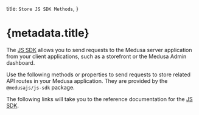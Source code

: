 
  title: `Store JS SDK Methods`,
}

# {metadata.title}

The [JS SDK](../../../js-sdk/page.mdx) allows you to send requests to the Medusa server application from your client applications, such as a storefront or the Medusa Admin dashboard.

Use the following methods or properties to send requests to store related API routes in your Medusa application. They are provided by the `@medusajs/js-sdk` package.

The following links will take you to the reference documentation for the [JS SDK](../../../js-sdk/page.mdx).

<ChildDocs type="item" />